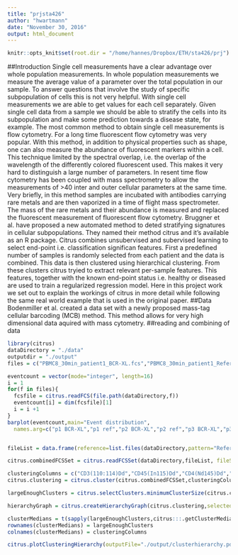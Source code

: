 ```yaml
---
title: "prjsta426"
author: "hwartmann"
date: "November 30, 2016"
output: html_document
---
```

```r
knitr::opts_knit$set(root.dir = "/home/hannes/Dropbox/ETH/sta426/prj")  # with something else than `getwd()`
```
##Introduction
Single cell measurements have a clear advantage over whole population measurements. In whole population measurements we measure the average value of a parameter over the total population in our sample. To answer questions that involve the study of specific subpopulation of cells this is not very helpful. With single cell measurements we are able to get values for each cell separately. Given single cell data from a sample we should be able to stratify the cells into its subpopulation and make some prediction towards a disease state, for example. 
The most common method to obtain single cell measurements is flow cytometry. For a long time fluorescent flow cytometry was very popular. With this method, in addition to physical properties such as shape, one can also measure the abundance of fluorescent markers within a cell. This technique limited by the spectral overlap, i.e. the overlap of the wavelength of the differently colored fluorescent used. This makes it very hard to distinguish a large number of parameters. In resent time flow cytometry has been coupled with mass spectrometry to allow the measurements of >40 inter and outer cellular parameters at the same time. Very briefly, in this method samples are incubated with antibodies carrying rare metals and are then vaporized in a time of flight mass spectrometer. The mass of the rare metals and their abundance is measured and replaced the fluorescent measurement of fluorescent flow cytometry.
Bruggner et al. have proposed a new automated method to deted stratifying signatures in cellular subpopulations. They named their method citrus and it's available as an R package. Citrus combines unsubervised and subervised learning to select end-point i.e. classification significan features. First a predefined number of samples is randomly selected from each patient and the data is combined. This data is then clustered using hierarchical clustering. From these clusters citrus tryied to extract relevant per-sample features. This features, together with the known end-point status i.e. healthy or diseased are used to train a regularized regression model.
Here in this project work we set out to explain the workings of citrus in more detail while following the same real world example that is used in the original paper. 
##Data
Bodenmiller et al. created a data set with a newly proposed mass-tag cellular barcoding (MCB) method. This method allows for very high dimensional data aquired with mass cytometry.
##reading and combining of data
```r
library(citrus)
dataDirectory = "./data"
outputdir = "./output"
files = c("PBMC8_30min_patient1_BCR-XL.fcs","PBMC8_30min_patient1_Reference.fcs","PBMC8_30min_patient2_BCR-XL.fcs","PBMC8_30min_patient2_Reference.fcs","PBMC8_30min_patient3_BCR-XL.fcs","PBMC8_30min_patient3_Reference.fcs","PBMC8_30min_patient4_BCR-XL.fcs","PBMC8_30min_patient4_Reference.fcs","PBMC8_30min_patient5_BCR-XL.fcs","PBMC8_30min_patient5_Reference.fcs","PBMC8_30min_patient6_BCR-XL.fcs","PBMC8_30min_patient6_Reference.fcs","PBMC8_30min_patient7_BCR-XL.fcs","PBMC8_30min_patient7_Reference.fcs","PBMC8_30min_patient8_BCR-XL.fcs","PBMC8_30min_patient8_Reference.fcs")

eventcount = vector(mode="integer", length=16)
i = 1
for(f in files){
  fcsfile = citrus.readFCS(file.path(dataDirectory,f))
  eventcount[i] = dim(fcsfile)[1]
  i = i +1
}
barplot(eventcount,main="Event distribution", 
  names.arg=c("p1 BCR-XL","p1 ref","p2 BCR-XL","p2 ref","p3 BCR-XL","p3 ref","p4 BCR-XL","p4 ref","p5 BCR-XL","p5 ref","p6 BCR-XL","p6 ref","p7 BCR-XL","p7 ref","p8 BCR-XL","p8 ref"),las=2)


fileList = data.frame(reference=list.files(dataDirectory,pattern="Reference"),bcr=list.files(dataDirectory,pattern="BCR-XL"))

citrus.combinedFCSSet = citrus.readFCSSet(dataDirectory,fileList, fileSampleSize = 5000)

```
```r
clusteringColumns = c("CD3(110:114)Dd","CD45(In115)Dd","CD4(Nd145)Dd","CD20(Sm147)Dd","CD33(Nd148)Dd","CD123(Eu151)Dd","CD14(Gd160)Dd","IgM(Yb171)Dd","HLA-DR(Yb174)Dd","CD7(Yb176)Dd")
citrus.clustering = citrus.cluster(citrus.combinedFCSSet,clusteringColumns)

largeEnoughClusters = citrus.selectClusters.minimumClusterSize(citrus.clustering,minimumClusterSizePercent=0.05)

hierarchyGraph = citrus.createHierarchyGraph(citrus.clustering,selectedClusters=largeEnoughClusters)

clusterMedians = t(sapply(largeEnoughClusters,citrus:::.getClusterMedians,clusterAssignments=citrus.clustering$clusterMembership,data=citrus.combinedFCSSet$data,clusterCols=clusteringColumns))
rownames(clusterMedians) = largeEnoughClusters
colnames(clusterMedians) = clusteringColumns

citrus.plotClusteringHierarchy(outputFile="./output/clusterhierarchy.pdf",clusterColors=clusterMedians,graph=hierarchyGraph$graph,layout=hierarchyGraph$layout,plotSize=hierarchyGraph$plotSize)
```
```r
```
```r
```
```r
```
```r
```
```r
```
```r
```


